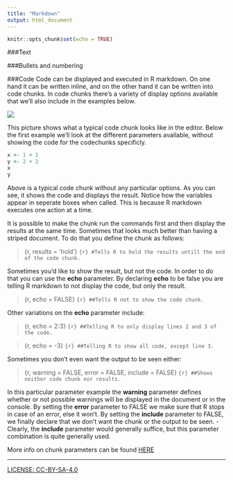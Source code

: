 ```yaml
---
title: "Markdown"
output: html_document
---
```


```r
knitr::opts_chunk$set(echo = TRUE)
```

###Text

###Bullets and numbering

###Code
Code can be displayed and executed in R markdown. On one hand it can be written inline, and on the other hand it can be written into code chunks. In code chunks there's a variety of display options available that we'll also include in the examples below.

![](images/markdown-example1.png) 

This picture shows what a typical code chunk looks like in the editor. Below the first example we'll look at the different parameters available, without showing the code for the codechunks specificly.

```r
x <- 1 + 1  
y <- 2 + 2
x
y
```  

Above is a typical code chunk without any particular options. As you can see, it shows the code and displays the result. Notice how the variables appear in seperate boxes when called. This is because R markdown executes one action at a time.  

It is possible to make the chunk run the commands first and then display the results at the same time. Sometimes that looks much better than having a striped document. To do that you define the chunk as follows:

> {r, results = 'hold'}
>```{r}
>#Tells R to hold the results untill the end of the code chunk.
>```

Sometimes you'd like to show the result, but not the code. In order to do that you can use the **echo** parameter. By declaring **echo** to be false you are telling R markdown to not display the code, but only the result.

> {r, echo = FALSE}
>```{r}
>##Tells R not to show the code chunk.
>```

Other variations on the **echo** parameter include:

> {r, echo = 2:3}
>```{r}
>##Telling R to only display lines 2 and 3 of the code.
>```

> {r, echo = -3}
>```{r}
>##Telling R to show all code, except line 3.
>```


Sometimes you don't even want the output to be seen either:

> {r, warning = FALSE, error = FALSE, include = FALSE}
>```{r}
>##Shows neither code chunk nor results.
>```

In this particular parameter example the **warning** parameter defines whether or not possible warnings will be displayed in the document or in the console. By setting the **error** parameter to FALSE we make sure that R stops in case of an error, else it won't. By setting the **include** parameter to FALSE, we finally declare that we don't want the chunk or the output to be seen. - Clearly, the **include** parameter would generally suffice, but this parameter combination is quite generally used.









More info on chunk parameters can be found [HERE](http://yihui.name/knitr/options/)

----
[LICENSE: CC-BY-SA-4.0](LICENSE)